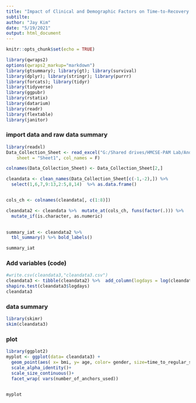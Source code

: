---
title: "Impact of Clinical and Demographic Factors on Time-to-Recovery from Insertional Achilles Tendinosis Using All-Suture Bone Anchors"
subtilte:
author: "Jay Kim"
date: "5/19/2021"
output: html_document
---

```{r setup, include=FALSE}
knitr::opts_chunk$set(echo = TRUE)

library(qwraps2)
options(qwraps2_markup="markdown")
library(gtsummary); library(gt); library(survival)
library(dplyr); library(stringr); library(purrr)
library(forcats); library(tidyr)
library(tidyverse)
library(ggpubr)
library(rstatix)
library(datarium)
library(readr)
library(flextable)
library(janitor)
```

### import data and raw data summary

```{r}
library(readxl)
Data_Collection_Sheet <- read_excel("G:/Shared drives/HMCSE-PAM Lab/Andrews Institute Projects/P2_AREF_Murawski QFix Study/Data Collection Sheet.xlsx", 
    sheet = "Sheet1", col_names = F) 

colnames(Data_Collection_Sheet) <- Data_Collection_Sheet[2,]

cleandata <- clean_names(Data_Collection_Sheet[c(-1,-2),]) %>% 
  select(1,6,7,9:13,2:5,8,14)  %>% as.data.frame()


cols_ch <- colnames(cleandata[, c(1:8)])

cleandata2 <- cleandata %>%  mutate_at(cols_ch, funs(factor(.))) %>% 
  mutate_if(is.character, as.numeric)
 

summary_iat <- cleandata2 %>% 
  tbl_summary() %>% bold_labels()

summary_iat

```

### Add variables (code)

```{r}
#write.csv(cleandata3,"cleandata3.csv")
cleandata3 <- tibble(cleandata2) %>%  add_column(logdays = log(cleandata2$time_to_regular_shoe_in_days), BMI1 = round(cleandata2$weight_lbs*703/ cleandata2$height_in^2, digits = 3))
shapiro.test(cleandata3$logdays)
cleandata3

```

### data summary

```{r}
library(skimr)
skim(cleandata3)
```
### plot

```{r}
library(ggplot2)
myplot <- ggplot(data= cleandata3) +
  geom_point(aes( x= bmi, y= age, color= gender, size=time_to_regular_shoe_in_days, alpha= 0.7))+
  scale_alpha_identity()+
  scale_size_continuous()+
  facet_wrap( vars(number_of_anchors_used))


myplot  

```

